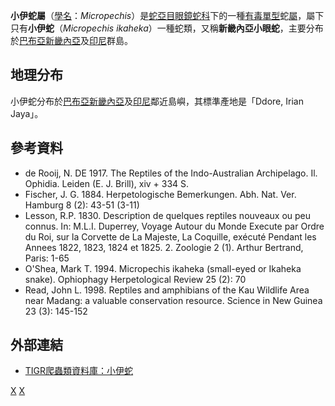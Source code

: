 {{Speciesbox 
| taxon = Micropechis ikaheka
| species_authority = Lesson, 1830
}}

'''小伊蛇屬'''（[[學名|學名]]：''Micropechis''）是[[蛇亞目|蛇亞目]][[眼鏡蛇科|眼鏡蛇科]]下的一種[[毒蛇|有毒]][[單型|單型]]蛇[[屬|屬]]，屬下只有'''小伊蛇'''（''Micropechis ikaheka''）一種蛇類，又稱'''新畿內亞小眼蛇'''，主要分布於[[巴布亞新畿內亞|巴布亞新畿內亞]]及[[印尼|印尼]]群島。

==地理分布==
小伊蛇分布於[[巴布亞新畿內亞|巴布亞新畿內亞]]及[[印尼|印尼]]鄰近島嶼，其標準產地是「Ddore, Irian Jaya」。

==參考資料==
* de Rooij, N. DE 1917. The Reptiles of the Indo-Australian Archipelago. Il. Ophidia. Leiden (E. J. Brill), xiv + 334 S. 
* Fischer, J. G. 1884. Herpetologische Bemerkungen. Abh. Nat. Ver. Hamburg 8 (2): 43-51 (3-11) 
* Lesson, R.P. 1830. Description de quelques reptiles nouveaux ou peu connus. In: M.L.I. Duperrey, Voyage Autour du Monde Execute par Ordre du Roi, sur la Corvette de La Majeste, La Coquille, exécuté Pendant les Annees 1822, 1823, 1824 et 1825. 2. Zoologie 2 (1). Arthur Bertrand, Paris: 1-65 
* O'Shea, Mark T. 1994. Micropechis ikaheka (small-eyed or Ikaheka snake). Ophiophagy Herpetological Review 25 (2): 70 
* Read, John L. 1998. Reptiles and amphibians of the Kau Wildlife Area near Madang: a valuable conservation resource. Science in New Guinea 23 (3): 145-152

==外部連結==
*{{en}}[http://reptile-database.reptarium.cz/species.php?genus=Micropechis&species=ikaheka TIGR爬蟲類資料庫：小伊蛇]

{{taxonbar}}
[[Category:_1830年描述的动物|X]]
[[Category:小伊蛇属|X]]